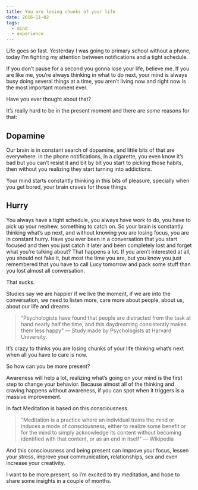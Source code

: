 ```yaml
---
title: You are losing chunks of your life
date: 2016-11-02
tags:
  - mind
  - experience
---
```


Life goes so fast. Yesterday I was going to primary school without a phone, today I’m fighting my attention between notifications and a tight schedule.

If you don’t pause for a second you gonna lose your life, believe me. If you are like me, you’re always thinking in what to do next, your mind is always busy doing several things at a time, you aren’t living now and right now is the most important moment ever.

Have you ever thought about that?

It’s really hard to be in the present moment and there are some reasons for that:

## Dopamine

Our brain is in constant search of dopamine, and little bits of that are everywhere: in the phone notifications, in a cigarette, you even know it’s bad but you can’t resist it and bit by bit you start to picking those habits, then without you realizing they start turning into addictions.

Your mind starts constantly thinking in this bits of pleasure, specially when you get bored, your brain craves for those things.

## Hurry

You always have a tight schedule, you always have work to do, you have to pick up your nephew, something to catch on. So your brain is constantly thinking what’s up next, and without knowing you are losing focus, you are in constant hurry. Have you ever been in a conversation that you start focused and then you just catch it later and been completely lost and forget what you’re talking about? That happens a lot. If you aren’t interested at all, you should not fake it, but most the time you are, but you know you just remembered that you have to call Lucy tomorrow and pack some stuff than you lost almost all conversation.

That sucks.

Studies say we are happier if we live the moment, if we are into the conversation, we need to listen more, care more about people, about us, about our life and dreams.

> “Psychologists have found that people are distracted from the task at hand nearly half the time, and this daydreaming consistently makes them less happy” — Study made by Psychologists at Harvard University.

It’s crazy to thinks you are losing chunks of your life thinking what’s next when all you have to care is now.

So how can you be more present?

Awareness will help a lot, realizing what’s going on your mind is the first step to change your behavior. Because almost all of the thinking and craving happens without awareness, if you can spot when it triggers is a massive improvement.

In fact Meditation is based on this consciousness.

> “Meditation is a practice where an individual trains the mind or induces a mode of consciousness, either to realize some benefit or for the mind to simply acknowledge its content without becoming identified with that content, or as an end in itself” — Wikipedia

And this consciousness and being present can improve your focus, lessen your stress, improve your communication, relationships, sex and even increase your creativity.

I want to be more present, so I’m excited to try meditation, and hope to share some insights in a couple of months.
